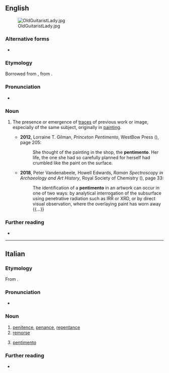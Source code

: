 ==English==
[[File:OldGuitaristLady.jpg|thumb]]

===Alternative forms===
* {{l|en|pentiment}}

===Etymology===
Borrowed from {{bor|en|it|pentimento}}, from {{m|it|pentirsi|pentire|to regret}}.

===Pronunciation===
* {{IPA|/ˌpɛn.tɪˈmɛn.təʊ/|lang=en}}

===Noun===
{{en-noun|pentimenti}}

# {{lb|en|art}} The presence or emergence of [[trace]]s of previous work or image, especially of the same subject, originally in [[painting]].
#* '''2012''', Lorraine T. Gilman, ''Princeton Pentimento'', WestBow Press ({{ISBN|9781449761752}}), page 205:
#*: She thought of the painting in the shop, the '''pentimento'''. Her life, the one she had so carefully planned for herself had crumbled like the paint on the surface.
#* '''2018''', Peter Vandenabeele, Howell Edwards, ''Raman Spectroscopy in Archaeology and Art History'', Royal Society of Chemistry ({{ISBN|9781788011389}}), page 33:
#*: The identification of a '''pentimento''' in an artwork can occur in one of two ways: by analytical interrogation of the subsurface using penetrative radiation such as IRR or XRD, or by direct visual observation, where the overlaying paint has worn away {{...}}

===Further reading===
* {{pedia}}

----

==Italian==

===Etymology===
From {{m|it|pentirsi|pentire}}.

===Pronunciation===
* {{it-IPA}}

===Noun===
{{it-noun|m}}

# [[penitence]], [[penance]], [[repentance]]
# [[remorse]]
#: {{syn|it|rammarico|rimpianto|rincrescimento}}
# {{lb|it|arts}} [[#English|pentimento]]
#: {{syn|it|cambiamento|rifacimento}}

===Further reading===
* {{R:it:Trec}}